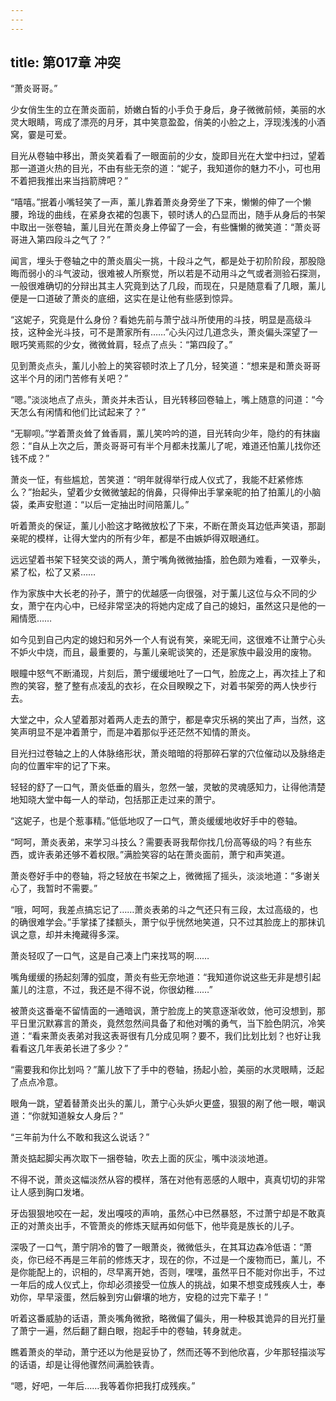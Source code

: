```yaml
---
---
---
```

title: 第017章 冲突
---



“萧炎哥哥。”

少女俏生生的立在萧炎面前，娇嫩白皙的小手负于身后，身子微微前倾，美丽的水灵大眼睛，弯成了漂亮的月牙，其中笑意盈盈，俏美的小脸之上，浮现浅浅的小酒窝，霎是可爱。

目光从卷轴中移出，萧炎笑着看了一眼面前的少女，旋即目光在大堂中扫过，望着那一道道火热的目光，不由有些无奈的道：“妮子，我知道你的魅力不小，可也用不着把我推出来当挡箭牌吧？”

“嘻嘻。”抿着小嘴轻笑了一声，薰儿靠着萧炎身旁坐了下来，懒懒的伸了一个懒腰，玲珑的曲线，在紧身衣裙的包裹下，顿时诱人的凸显而出，随手从身后的书架中取出一张卷轴，薰儿目光在萧炎身上停留了一会，有些慵懒的微笑道：“萧炎哥哥进入第四段斗之气了？”

闻言，埋头于卷轴之中的萧炎眉尖一挑，十段斗之气，都是处于初阶阶段，那股隐晦而弱小的斗气波动，很难被人所察觉，所以若是不动用斗之气或者测验石探测，一般很难确切的分辩出其主人究竟到达了几段，而现在，只是随意看了几眼，薰儿便是一口道破了萧炎的底细，这实在是让他有些感到惊异。

“这妮子，究竟是什么身份？看她先前与萧宁战斗所使用的斗技，明显是高级斗技，这种金光斗技，可不是萧家所有……”心头闪过几道念头，萧炎偏头深望了一眼巧笑焉熙的少女，微微耸肩，轻点了点头：“第四段了。”

见到萧炎点头，薰儿小脸上的笑容顿时浓上了几分，轻笑道：“想来是和萧炎哥哥这半个月的闭门苦修有关吧？”

“嗯。”淡淡地点了点头，萧炎并未否认，目光转移回卷轴上，嘴上随意的问道：“今天怎么有闲情和他们比试起来了？”

“无聊呗。”学着萧炎耸了耸香肩，薰儿笑吟吟的道，目光转向少年，隐约的有抹幽怨：“自从上次之后，萧炎哥哥可有半个月都未找薰儿了呢，难道还怕薰儿找你还钱不成？”

萧炎一怔，有些尴尬，苦笑道：“明年就得举行成人仪式了，我能不赶紧修炼么？”抬起头，望着少女微微皱起的俏鼻，只得伸出手掌亲昵的拍了拍薰儿的小脑袋，柔声安慰道：“以后一定抽出时间陪薰儿。”

听着萧炎的保证，薰儿小脸这才略微放松了下来，不断在萧炎耳边低声笑语，那副亲昵的模样，让得大堂内的所有少年，都是不由嫉妒得双眼通红。

远远望着书架下轻笑交谈的两人，萧宁嘴角微微抽搐，脸色颇为难看，一双拳头，紧了松，松了又紧……

作为家族中大长老的孙子，萧宁的优越感一向很强，对于薰儿这位与众不同的少女，萧宁在内心中，已经非常坚决的将她内定成了自己的媳妇，虽然这只是他的一厢情愿……

如今见到自己内定的媳妇和另外一个人有说有笑，亲昵无间，这很难不让萧宁心头不妒火中烧，而且，最重要的，与薰儿亲昵谈笑的，还是家族中最没用的废物。

眼瞳中怒气不断涌现，片刻后，萧宁缓缓地吐了一口气，脸庞之上，再次挂上了和煦的笑容，整了整有点凌乱的衣衫，在众目睽睽之下，对着书架旁的两人快步行去。

大堂之中，众人望着那对着两人走去的萧宁，都是幸灾乐祸的笑出了声，当然，这笑声明显不是冲着萧宁，而是冲着那似乎还茫然不知情的萧炎。

目光扫过卷轴之上的人体脉络形状，萧炎暗暗的将那碎石掌的穴位催动以及脉络走向的位置牢牢的记了下来。

轻轻的舒了一口气，萧炎低垂的眉头，忽然一皱，灵敏的灵魂感知力，让得他清楚地知晓大堂中每一人的举动，包括那正走过来的萧宁。

“这妮子，也是个惹事精。”低低地叹了一口气，萧炎缓缓地收好手中的卷轴。

“呵呵，萧炎表弟，来学习斗技么？需要表哥我帮你找几份高等级的吗？有些东西，或许表弟还够不着权限。”满脸笑容的站在萧炎面前，萧宁和声笑道。

萧炎卷好手中的卷轴，将之轻放在书架之上，微微摇了摇头，淡淡地道：“多谢关心了，我暂时不需要。”

“哦，呵呵，我差点搞忘记了……萧炎表弟的斗之气还只有三段，太过高级的，也的确很难学会。”手掌揉了揉额头，萧宁似乎恍然地笑道，只不过其脸庞上的那抹讥讽之意，却并未掩藏得多深。

萧炎轻叹了一口气，这是自己凑上门来找骂的啊……

嘴角缓缓的扬起刻薄的弧度，萧炎有些无奈地道：“我知道你说这些无非是想引起薰儿的注意，不过，我还是不得不说，你很幼稚……”

被萧炎这番毫不留情面的一通暗讽，萧宁脸庞上的笑意逐渐收敛，他可没想到，那平日里沉默寡言的萧炎，竟然忽然间具备了和他对嘴的勇气，当下脸色阴沉，冷笑道：“看来萧炎表弟对我这表哥很有几分成见啊？要不，我们比划比划？也好让我看看这几年表弟长进了多少？”

“需要我和你比划吗？”薰儿放下了手中的卷轴，扬起小脸，美丽的水灵眼睛，泛起了点点冷意。

眼角一跳，望着替萧炎出头的薰儿，萧宁心头妒火更盛，狠狠的剐了他一眼，嘲讽道：“你就知道躲女人身后？”

“三年前为什么不敢和我这么说话？”

萧炎掂起脚尖再次取下一捆卷轴，吹去上面的灰尘，嘴中淡淡地道。

不得不说，萧炎这幅淡然从容的模样，落在对他有恶感的人眼中，真真切切的非常让人感到胸口发堵。

牙齿狠狠地咬在一起，发出嘎吱的声响，虽然心中已然暴怒，不过萧宁却是不敢真正的对萧炎出手，不管萧炎的修炼天赋再如何低下，他毕竟是族长的儿子。

深吸了一口气，萧宁阴冷的瞥了一眼萧炎，微微低头，在其耳边森冷低语：“萧炎，你已经不再是三年前的修炼天才，现在的你，不过是一个废物而已，薰儿，不是你能配上的，识相的，尽早离开她，否则，嘿嘿，虽然平日不能对你出手，不过一年后的成人仪式上，你却必须接受一位族人的挑战，如果不想变成残疾人士，奉劝你，早早滚蛋，然后躲到穷山僻壤的地方，安稳的过完下辈子！”

听着这番威胁的话语，萧炎嘴角微掀，略微偏了偏头，用一种极其诡异的目光打量了萧宁一遍，然后翻了翻白眼，抱起手中的卷轴，转身就走。

瞧着萧炎的举动，萧宁还以为他是妥协了，然而还等不到他欣喜，少年那轻描淡写的话语，却是让得他骤然间满脸铁青。

“嗯，好吧，一年后……我等着你把我打成残疾。”